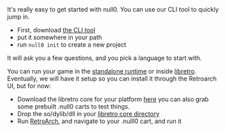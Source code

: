 
<Callout emoji="⚡">
It's really easy to get started with null0. You can use our CLI tool to quickly jump in.
</Callout>

- First, download [the CLI tool](#linkneeded)
- put it somewhere in your path
- run `null0 init` to create a new project

It will ask you a few questions, and you pick a language to start with.

You can run your game in the [standalone runtime](#linkneeded) or inside [libretro](#linkneeded). Eventually, we will have it setup so you can install it through the Retroarch UI, but for now:

- Download the libretro core for your platform [here](https://github.com/notnullgames/null0/releases) you can also grab some prebuilt .null0 carts to test things.
- Drop the so/dylib/dll in your [libretro core directory](https://docs.libretro.com/guides/change-directories/)
- Run [RetroArch](https://www.retroarch.com/), and navigate to your .nulll0 cart, and run it

